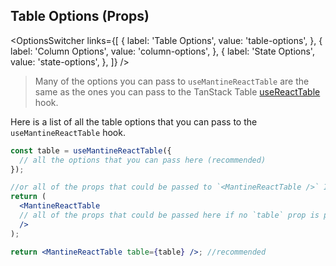 
<Head>
  <title>{'Table Options - Mantine React Table V2 Docs'}</title>
  <meta
    name="description"
    content="All the table options that can be used in the useMantineReactTable hook"
  />
  <meta
    property="og:title"
    content="Mantine React Table Table Options API Reference"
  />
  <meta
    property="og:description"
    content="A reference of all the table options that can be used in Mantine React Table"
  />
</Head>

## Table Options (Props)

<OptionsSwitcher
  links={[
    {
      label: 'Table Options',
      value: 'table-options',
    },
    {
      label: 'Column Options',
      value: 'column-options',
    },
    {
      label: 'State Options',
      value: 'state-options',
    },
  ]}
/>

> Many of the options you can pass to `useMantineReactTable` are the same as the ones you can pass to the TanStack Table [useReactTable](https://tanstack.com/table/v8/docs/api/core/table) hook.

Here is a list of all the table options that you can pass to the `useMantineReactTable` hook.

```jsx
const table = useMantineReactTable({
  // all the options that you can pass here (recommended)
});

//or all of the props that could be passed to `<MantineReactTable />` IF not using `useMantineReactTable` hook
return (
  <MantineReactTable
  // all of the props that could be passed here if no `table` prop is passed
  />
);

return <MantineReactTable table={table} />; //recommended
```

<TableOptionsTable />

<SourceCode />
